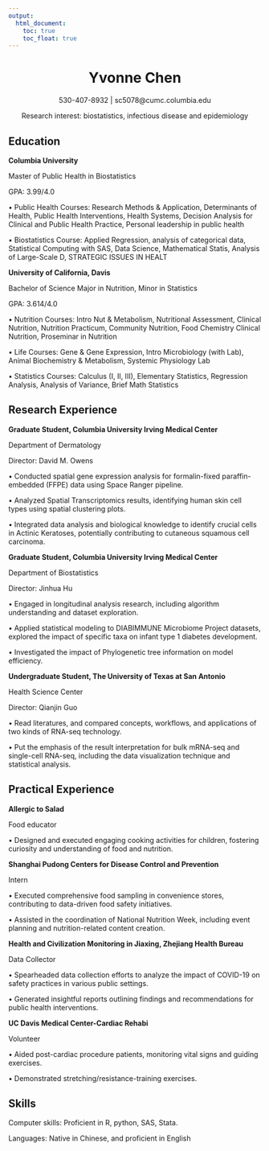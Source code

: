 ```yaml
---
output: 
  html_document:
    toc: true
    toc_float: true
---
```


<div style="text-align:center;">
# Yvonne Chen
530-407-8932 | sc5078@cumc.columbia.edu

Research interest: biostatistics, infectious disease and epidemiology

<div style="text-align:left;">
## Education

<b>Columbia University</b>

Master of Public Health in Biostatistics

GPA: 3.99/4.0

• Public Health Courses: Research Methods & Application, Determinants of Health, Public Health Interventions, Health Systems, Decision Analysis for Clinical and Public Health Practice, Personal leadership in public health

• Biostatistics Course: Applied Regression, analysis of categorical data, Statistical Computing with SAS, Data Science, Mathematical Statis, Analysis of Large-Scale D, STRATEGIC ISSUES IN HEALT

<b>University of California, Davis</b>

Bachelor of Science Major in Nutrition, Minor in Statistics

GPA: 3.614/4.0

• Nutrition Courses: Intro Nut & Metabolism, Nutritional Assessment, Clinical Nutrition, Nutrition Practicum, Community Nutrition, Food Chemistry Clinical Nutrition, Proseminar in Nutrition

• Life Courses: Gene & Gene Expression, Intro Microbiology (with Lab), Animal Biochemistry & Metabolism, Systemic Physiology Lab

• Statistics Courses: Calculus (I, II, III), Elementary Statistics, Regression Analysis, Analysis of Variance, Brief Math Statistics

## Research Experience

<b>Graduate Student, Columbia University Irving Medical Center</b>

Department of Dermatology

Director: David M. Owens

• Conducted spatial gene expression analysis for formalin-fixed paraffin-embedded (FFPE) data using Space Ranger pipeline.

• Analyzed Spatial Transcriptomics results, identifying human skin cell types using spatial clustering plots.

• Integrated data analysis and biological knowledge to identify crucial cells in Actinic Keratoses, potentially contributing to cutaneous squamous cell carcinoma.


<b>Graduate Student, Columbia University Irving Medical Center</b>

Department of Biostatistics

Director: Jinhua Hu

• Engaged in longitudinal analysis research, including algorithm understanding and dataset exploration.

• Applied statistical modeling to DIABIMMUNE Microbiome Project datasets, explored the impact of specific taxa on infant type 1 diabetes development.

• Investigated the impact of Phylogenetic tree information on model efficiency.


<b>Undergraduate Student, The University of Texas at San Antonio</b>

Health Science Center

Director: Qianjin Guo

• Read literatures, and compared concepts, workflows, and applications of two kinds of RNA-seq technology.

• Put the emphasis of the result interpretation for bulk mRNA-seq and single-cell RNA-seq, including the data visualization technique and statistical analysis.

## Practical Experience

<b>Allergic to Salad</b>

Food educator

• Designed and executed engaging cooking activities for children, fostering curiosity and understanding of food and nutrition.

<b>Shanghai Pudong Centers for Disease Control and Prevention</b>

Intern

• Executed comprehensive food sampling in convenience stores, contributing to data-driven food safety initiatives.

• Assisted in the coordination of National Nutrition Week, including event planning and nutrition-related content creation.

<b>Health and Civilization Monitoring in Jiaxing, Zhejiang Health Bureau</b>

Data Collector

• Spearheaded data collection efforts to analyze the impact of COVID-19 on safety practices in various public settings.

• Generated insightful reports outlining findings and recommendations for public health interventions.

<b>UC Davis Medical Center-Cardiac Rehabi</b>

Volunteer

• Aided post-cardiac procedure patients, monitoring vital signs and guiding exercises.

• Demonstrated stretching/resistance-training exercises.

## Skills
Computer skills: Proficient in R, python, SAS, Stata.

Languages: Native in Chinese, and proficient in English